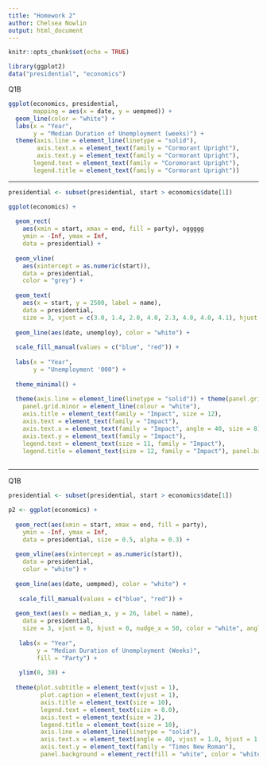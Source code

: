 ---
title: "Homework 2"
author: Chelsea Nowlin
output: html_document
---

```{r setup, include=FALSE}
knitr::opts_chunk$set(echo = TRUE)
```


```{r}
library(ggplot2)
data("presidential", "economics")
```

Q1B
```{r}
ggplot(economics, presidential,
       mapping = aes(x = date, y = uempmed)) +
  geom_line(color = "white") +
  labs(x = "Year",
       y = "Median Duration of Unemployment (weeks)") +
  theme(axis.line = element_line(linetype = "solid"),
        axis.text.x = element_text(family = "Cormorant Upright"), 
        axis.text.y = element_text(family = "Cormorant Upright"), 
       legend.text = element_text(family = "Coromorant Upright"), 
       legend.title = element_text(family = "Cormorant Upright"))
```

*****
```{r}
presidential <- subset(presidential, start > economics$date[1]) 

ggplot(economics) + 
  
  geom_rect(
    aes(xmin = start, xmax = end, fill = party), oggggg
    ymin = -Inf, ymax = Inf,  
    data = presidential) + 
  
  geom_vline(
    aes(xintercept = as.numeric(start)), 
    data = presidential,
    color = "grey") + 
  
  geom_text(
    aes(x = start, y = 2500, label = name), 
    data = presidential, 
    size = 3, vjust = c(3.0, 1.4, 2.0, 4.0, 2.3, 4.0, 4.0, 4.1), hjust = 0, nudge_x = 50, color = "white", angle = 90) + 
  
  geom_line(aes(date, unemploy), color = "white") + 
  
  scale_fill_manual(values = c("blue", "red")) +
  
  labs(x = "Year",
       y = "Unemployment '000") +
  
  theme_minimal() +
  
  theme(axis.line = element_line(linetype = "solid")) + theme(panel.grid.major = element_line(colour = "white"), 
    panel.grid.minor = element_line(colour = "white"), 
    axis.title = element_text(family = "Impact", size = 12), 
    axis.text = element_text(family = "Impact"), 
    axis.text.x = element_text(family = "Impact", angle = 40, size = 8), 
    axis.text.y = element_text(family = "Impact"), 
    legend.text = element_text(size = 11, family = "Impact"), 
    legend.title = element_text(size = 12, family = "Impact"), panel.background = element_rect(fill = "white", 
                                                                                               colour = "white")) +labs(fill = "Party") 
```
*****
Q1B
```{r}
presidential <- subset(presidential, start > economics$date[1])

p2 <- ggplot(economics) + 
  
  geom_rect(aes(xmin = start, xmax = end, fill = party), 
    ymin = -Inf, ymax = Inf, 
    data = presidential, size = 0.5, alpha = 0.3) + 
  
  geom_vline(aes(xintercept = as.numeric(start)), 
    data = presidential,
    color = "white") + 
   
  geom_line(aes(date, uempmed), color = "white") +
    
   scale_fill_manual(values = c("blue", "red")) +
   
  geom_text(aes(x = median_x, y = 26, label = name), 
    data = presidential, 
    size = 3, vjust = 0, hjust = 0, nudge_x = 50, color = "white", angle = 90, family = "Times New Roman") + 
  
   labs(x = "Year",
        y = "Median Duration of Unemployment (Weeks)",
        fill = "Party") +
   
   ylim(0, 30) +
   
  theme(plot.subtitle = element_text(vjust = 1),
         plot.caption = element_text(vjust = 1),
         axis.title = element_text(size = 10),
         legend.text = element_text(size = 8.0),
         axis.text = element_text(size = 2),
         legend.title = element_text(size = 10),
         axis.line = element_line(linetype = "solid"),
         axis.text.x = element_text(angle = 40, vjust = 1.0, hjust = 1.0, family = "Times New Roman"),
         axis.text.y = element_text(family = "Times New Roman"),
         panel.background = element_rect(fill = "white", color = "white")) 
         
   
   
  
```

```{r}

```




